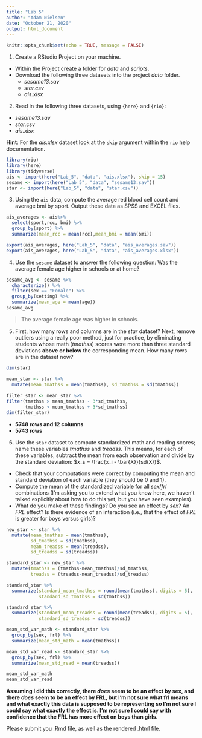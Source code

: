 ```yaml
---
title: "Lab 5"
author: "Adam Nielsen"
date: "October 21, 2020"
output: html_document
---
```


```r
knitr::opts_chunk$set(echo = TRUE, message = FALSE) 
```

1. Create a RStudio Project on your machine.

* Within the Project create a folder for *data* and *scripts*.
* Download the following three datasets into the project *data* folder.
  + *sesame13.sav*
  + *star.csv*
  + *ais.xlsx*

2. Read in the following three datasets, using `{here}` and `{rio}`:
  * *sesame13.sav*
  * *star.csv*
  * *ais.xlsx*
  
**Hint**: For the *ais.xlsx* dataset look at the `skip` argument within the `rio` help documentation.
  
```r
library(rio)
library(here)
library(tidyverse)
ais <- import(here("Lab_5", "data", "ais.xlsx"), skip = 15)
sesame <- import(here("Lab_5", "data", "sesame13.sav"))
star <- import(here("Lab_5", "data", "star.csv"))
```

3. Using the `ais` data, compute the average red blood cell count and average bmi by sport. Output these data as SPSS and EXCEL files. 

```r
ais_averages <- ais%>% 
  select(sport,rcc, bmi) %>% 
  group_by(sport) %>% 
  summarize(mean_rcc = mean(rcc),mean_bmi = mean(bmi))

export(ais_averages, here("Lab_5", "data", "ais_averages.sav"))
export(ais_averages, here("Lab_5", "data", "ais_averages.xlsx"))
```

4. Use the `sesame` dataset to answer the following question: Was the average female age higher in schools or at home? 

```r
sesame_avg <- sesame %>% 
  characterize() %>% 
  filter(sex == "Female") %>% 
  group_by(setting) %>% 
  summarize(mean_age = mean(age))
sesame_avg
```
>The average female age was higher in schools.

5. First, how many rows and columns are in the *star* dataset? Next, remove outliers using a really poor method, just for practice, by eliminating students whose math (*tmathss*) scores were more than three standard deviations **above or below** the corresponding mean. How many rows are in the dataset now?

```r
dim(star)

mean_star <- star %>% 
  mutate(mean_tmathss = mean(tmathss), sd_tmathss = sd(tmathss))
 
filter_star <- mean_star %>%  
filter(tmathss > mean_tmathss - 3*sd_tmathss, 
       tmathss < mean_tmathss + 3*sd_tmathss)
dim(filter_star)

```


* **5748 rows and 12 columns**
* **5743 rows**


6. Use the `star` dataset to compute standardized math and reading scores; name these variables *tmathss* and *treadss*. This means, for each of these variables, subtract the mean from each observation and divide by the standard deviation: $x_s = \frac{x_i - \bar{X}}{sd(X)}$. 
  + Check that your computations were correct by computing the mean and standard deviation of each variable (they should be 0 and 1). 
  + Compute the mean of the standardized variable for all *sex*/*frl* combinations (I'm asking you to extend what you know here, we haven't talked explicitly about how to do this yet, but you have seen examples). 
  + What do you make of these findings? Do you see an effect by *sex*? An *FRL* effect? Is there evidence of an interaction (i.e., that the effect of *FRL* is greater for boys versus girls)?

```r
new_star <- star %>% 
  mutate(mean_tmathss = mean(tmathss),
         sd_tmathss = sd(tmathss),
         mean_treadss = mean(treadss),
         sd_treadss = sd(treadss))

standard_star <- new_star %>% 
  mutate(tmathss = (tmathss-mean_tmathss)/sd_tmathss,
         treadss = (treadss-mean_treadss)/sd_treadss)

standard_star %>% 
  summarize(standard_mean_tmathss = round(mean(tmathss), digits = 5),
            standard_sd_tmathss = sd(tmathss))

standard_star %>% 
  summarize(standard_mean_treadss = round(mean(treadss), digits = 5),
            standard_sd_treadss = sd(treadss))

mean_std_var_math <- standard_star %>% 
  group_by(sex, frl) %>% 
  summarize(mean_std_math = mean(tmathss))

mean_std_var_read <- standard_star %>% 
  group_by(sex, frl) %>% 
  summarize(mean_std_read = mean(treadss))

mean_std_var_math
mean_std_var_read
```

**Assuming I did this correctly, there _does_ seem to be an effect by sex, and there _does_ seem to be an effect by FRL, but I'm not sure what frl means and what exactly this data is supposed to be representing so I'm not sure I could say what exactly the effect is. I'm not sure I could say with confidence that the FRL has more effect on boys than girls.**

Please submit you .Rmd file, as well as the rendered .html file.